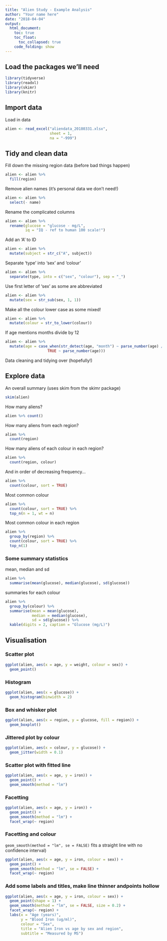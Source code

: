 ```yaml
---
title: "Alien Study - Example Analysis"
author: "Your name here"
date: "2018-04-04"
output:
  html_document:
    toc: true
    toc_float:
      toc_collapsed: true
    code_folding: show
---
```

  
## Load the packages we'll need

```r
library(tidyverse)
library(readxl)
library(skimr)
library(knitr)
```

## Import data

Load in data

```r
alien <- read_excel("aliendata_20180331.xlsx",
                    sheet = 1,
                    na = "-999")
```

## Tidy and clean data

Fill down the missing region data (before bad things happen)
```r
alien <- alien %>% 
  fill(region)
```

Remove alien names (it's personal data we don't need!)
```r
alien <- alien %>% 
  select(- name)
```

Rename the complicated columns
```r
alien <- alien %>% 
  rename(glucose = "glucose - mg/L",
         iq = "IQ - ref to human 100 scale!")
```


Add an 'A' to ID
```r
alien <- alien %>% 
  mutate(subject = str_c("A", subject))
```

Separate 'type' into 'sex' and 'colour'
```r
alien <- alien %>% 
  separate(type, into = c("sex", "colour"), sep = "_")
```

Use first letter of 'sex' as some are abbreviated
```r
alien <- alien %>% 
  mutate(sex = str_sub(sex, 1, 1))
```

Make all the colour lower case as some mixed!
```r
alien <- alien %>% 
  mutate(colour = str_to_lower(colour))
```

If age mentions months divide by 12
```r
alien <- alien %>% 
  mutate(age = case_when(str_detect(age, "month") ~ parse_number(age) / 12,
                   TRUE ~ parse_number(age)))
```


Data cleaning and tidying over (hopefully!)

## Explore data

An overall summary (uses skim from the skimr package)
```r
skim(alien)
```

How many aliens?
```r
alien %>% count()
```

How many aliens from each region?
```r
alien %>% 
  count(region)
```
How many aliens of each colour in each region?
```r
alien %>% 
  count(region, colour)
```
And in order of decreasing frequency...
```r
alien %>% 
  count(colour, sort = TRUE)
```
Most common colour
```r
alien %>% 
  count(colour, sort = TRUE) %>% 
  top_n(n = 1, wt = n)
```
Most common colour in each region
```r
alien %>%
  group_by(region) %>% 
  count(colour, sort = TRUE) %>% 
  top_n(1)
```

### Some summary statistics

mean, median and sd
```r
alien %>% 
  summarise(mean(glucose), median(glucose), sd(glucose))
```
summaries for each colour
```r
alien %>%
  group_by(colour) %>% 
  summarise(mean = mean(glucose),
            median = median(glucose),
            sd = sd(glucose)) %>% 
  kable(digits = 2, caption = "Glucose (mg/L)")
```


## Visualisation

### Scatter plot

```r
ggplot(alien, aes(x = age, y = weight, colour = sex)) +
  geom_point()
```

### Histogram

```r
ggplot(alien, aes(x = glucose)) +
  geom_histogram(binwidth = 2)
```

### Box and whisker plot

```r
ggplot(alien, aes(x = region, y = glucose, fill = region)) +
  geom_boxplot()
```

### Jittered plot by colour

```r
ggplot(alien, aes(x = colour, y = glucose)) +
  geom_jitter(width = 0.1)
```

### Scatter plot with fitted line

```r
ggplot(alien, aes(x = age, y = iron)) +
  geom_point() +
  geom_smooth(method = "lm")
```

### Facetting

```r
ggplot(alien, aes(x = age, y = iron)) +
  geom_point() +
  geom_smooth(method = "lm") +
  facet_wrap(~ region)
```

### Facetting and colour

```geom_smooth(method = "lm", se = FALSE)``` fits a straight line with no confidence interval)

```r
ggplot(alien, aes(x = age, y = iron, colour = sex)) +
  geom_point() +
  geom_smooth(method = "lm", se = FALSE) +
  facet_wrap(~ region)
```


### Add some labels and titles, make line thinner andpoints hollow

```r
ggplot(alien, aes(x = age, y = iron, colour = sex)) +
  geom_point(shape = 1) +
  geom_smooth(method = "lm", se = FALSE, size = 0.2) +
  facet_wrap(~ region) +
  labs(x = "Age (years)",
       y = "Blood Iron (ug/ml)",
       colour = "Sex",
       title = "Alien Iron vs age by sex and region",
       subtitle = "Measured by MS")
```